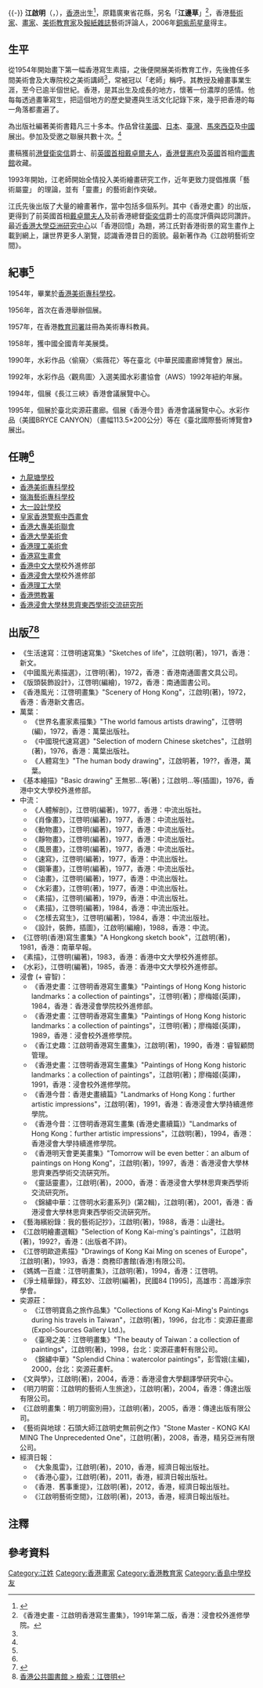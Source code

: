 {{Multiple issues|
{{Copyedit|time=2019-12-05T09:45:34+00:00}}
{{Prose|time=2019-12-05T09:45:34+00:00}}
{{Citation style|time=2019-12-05T09:45:34+00:00}}
}}{{-}}
{{Infobox person
| name           = 江啟明 <br> Kong Kai Ming
| birth_name     = 
| image          = 
| image_size     = 
| alt            = 
| caption        =
| birth_date     = {{Birth-date and age|1932}}
| birth_place    = [[香港|香港]]
| death_date     =
| death_place    = 
| influences     = 
| influenced     = 
| education      = 
| occupation     = [[畫家|畫家]]
| title          = 
| spouse         = 
| parents        = 
| children       = 
| nationality    = {{PRC}}
| website        = 
}}
'''江啟明'''（{{lang-en|Kong Kai Ming}}，{{bd|1932年|}}），[[香港|香港]]出生<ref name="简介">{{Cite web |url=http://artist.artxun.com/22599-jiangqiming/jianjie/ |title=博宝艺术家网 > 江启明简介及年表 |access-date=2013-12-18 |archive-url=https://web.archive.org/web/20131219092330/http://artist.artxun.com/22599-jiangqiming/jianjie/ |archive-date=2013-12-19 |dead-url=yes }}</ref>，原籍廣東省花縣，另名「'''江邊草'''」<ref name="史畫">《香港史畫 - 江啟明香港寫生畫集》，1991年第二版，香港：浸會校外進修學院。</ref>{{noteTag|1=「筆名」未曾正式使用，名字源起是江啟明在1980年代人生低谷時，為了鼓勵自己而取的筆名，同時他認為能夠代表自己。因為江邊草儘管不起眼，不過它隨風擺動，水下的根讓它燒也燒不死。<ref>{{Cite web|title=江啟明：我是好畫家，也是「江邊草」|url=https://www.master-insight.com/江啟明：我是好畫家，也是「江邊草」/|accessdate=2020-01-08|author=編輯部|date=2018-10-18|format=|publisher=灼見名家|language=|archive-date=2021-03-04|archive-url=https://web.archive.org/web/20210304033319/https://www.master-insight.com/%E6%B1%9F%E5%95%9F%E6%98%8E%EF%BC%9A%E6%88%91%E6%98%AF%E5%A5%BD%E7%95%AB%E5%AE%B6%EF%BC%8C%E4%B9%9F%E6%98%AF%E3%80%8C%E6%B1%9F%E9%82%8A%E8%8D%89%E3%80%8D/|dead-url=no}}</ref>}}，香港[[藝術家|藝術家]]、[[畫家|畫家]]、[[美術|美術]][[教育家|教育家]]及[[報紙|報紙]][[雜誌|雜誌]]藝術評論人，2006年[[銅紫荊星章|銅紫荊星章]]得主。

== 生平 ==
從1954年開始畫下第一幅香港寫生素描，之後便開展美術教育工作，先後擔任多間美術會及大專院校之美術講師<ref name="简介" />，常被冠以「老師」稱呼。其教授及繪畫事業生涯，至今已逾半個世紀。香港，是其出生及成長的地方，懷著一份濃厚的感情。他每每透過畫筆寫生，把這個地方的歷史變遷與生活文化記錄下來，幾乎把香港的每一角落都畫遍了。

為出版社編著美術書籍凡三十多本。作品曾往[[美國|美國]]、[[日本|日本]]、[[臺灣|臺灣]]、[[馬來西亞|馬來西亞]]及[[中國|中國]]展出。參加及受邀之聯展共數十次。<ref name="简介" />

畫稿獲前[[港督|港督]][[衛奕信|衛奕信]]爵士、前[[英國首相|英國首相]][[戴卓爾夫人|戴卓爾夫人]]，[[香港督憲府|香港督憲府]]及[[英國|英國]]首相府[[圖書館|圖書館]]收藏。

1993年開始，江老師開始全情投入美術繪畫研究工作，近年更致力提倡推廣「藝術屬靈」 的理論，並有「靈畫」的藝術創作突破。

江氏先後出版了大量的繪畫著作，當中包括多個系列。其中《香港史畫》的出版，更得到了前英國首相[[戴卓爾夫人|戴卓爾夫人]]及前香港總督[[衛奕信|衛奕信]]爵士的高度評價與認同讚許。最近[[香港大學亞洲研究中心|香港大學亞洲研究中心]]以「香港回憶」為題，將江氏對香港街景的寫生畫作上載到網上，讓世界更多人瀏覽，認識香港昔日的面貌。最新著作為《江啟明藝術空間》。

== 紀事<ref name="简介" /> ==
1954年，畢業於[[香港美術專科學校|香港美術專科學校]]。

1956年，首次在香港舉辦個展。

1957年，在香港[[教育司署|教育司署]]註冊為美術專科教員。

1958年，獲中國全國青年美展獎。

1990年，水彩作品〈偷窺〉〈紫薇花〉等在臺北《中華民國畫廊博覽會》展出。

1992年，水彩作品〈觀鳥圖〉入選美國水彩畫協會（AWS）1992年紐約年展。

1994年，個展《長江三峽》香港會議展覽中心。

1995年，個展於臺北奕源莊畫廊。個展《香港今昔》香港會議展覽中心。水彩作品（美國BRYCE CANYON）（畫幅113.5×200公分）等在《臺北國際藝術博覽會》展出。

== 任聘<ref name="史畫" /> ==
* [[九龍塘學校|九龍塘學校]]
* [[香港美術專科學校|香港美術專科學校]]
* [[嶺海藝術專科學校|嶺海藝術專科學校]]
* [[大一設計學校|大一設計學校]]
* [[皇家香港警察中西畫會|皇家香港警察中西畫會]]
* [[香港大專美術聯會|香港大專美術聯會]]
* [[香港大學美術會|香港大學美術會]]
* [[香港理工美術會|香港理工美術會]]
* [[香港寫生畫會|香港寫生畫會]]
* [[香港中文大學|香港中文大學]]校外進修部
* [[香港浸會大學|香港浸會大學]]校外進修部
* [[香港理工大學|香港理工大學]]
* [[香港懲教署|香港懲教署]]
* [[香港浸會大學|香港浸會大學]][[林思齊東西學術交流研究所|林思齊東西學術交流研究所]]

== 出版<ref>{{Cite web |url=http://kongkaiming.blogspot.hk/2008/02/publication.html |title=Kong Kai Ming > Publication |access-date=2013-12-18 |archive-date=2016-11-12 |archive-url=https://web.archive.org/web/20161112230952/http://kongkaiming.blogspot.hk/2008/02/publication.html |dead-url=no }}</ref><ref>[https://webcat.hkpl.gov.hk/search/query?match_1=PHRASE&field_1=a&term_1=江啓明++&theme=WEB 香港公共圖書館 > 檢索：江啓明]</ref> ==
* 《生活速寫：江啓明速寫集》"Sketches of life"，江啟明(著)，1971，香港：新文。
* 《中國風光素描選》，江啓明(著)，1972，香港：香港南通圖書文具公司。
* 《版頭裝飾設計》，江啓明(編繪)，1972，香港：南通圖書公司。
* 《香港風光：江啓明畫集》"Scenery of Hong Kong"，江啟明(著)，1972，香港：香港新文書店。
* 萬葉：
** 《世界名畫家素描集》"The world famous artists drawing"，江啓明(編)，1972，香港：萬葉出版社。
** 《中國現代速寫選》"Selection of modern Chinese sketches"，江啟明(著)，1976，香港：萬葉出版社。
** 《人體寫生》"The human body drawing"，江啟明著，19??，香港，萬葉。
* 《基本繪描》"Basic drawing" 王無邪...等(著)；江啟明...等(插圖)，1976，香港中文大學校外進修部。
* 中流：
** 《人體解剖》，江啓明(編著)，1977，香港：中流出版社。
** 《肖像畫》，江啓明(編著)，1977，香港：中流出版社。
** 《動物畫》，江啓明(編著)，1977，香港：中流出版社。
** 《靜物畫》，江啓明(編著)，1977，香港：中流出版社。
** 《風景畫》，江啓明(編著)，1977，香港：中流出版社。
** 《速寫》，江啓明(編著)，1977，香港：中流出版社。
** 《鋼筆畫》，江啓明(編著)，1977，香港：中流出版社。
** 《油畫》，江啓明(編著)，1977，香港：中流出版社。
** 《水彩畫》，江啓明(著)，1977，香港：中流出版社。
** 《素描》，江啓明(編著)，1979，香港：中流出版社。
** 《素描》，江啓明(編著)，1984，香港：中流出版社。
** 《怎樣去寫生》，江啓明(編著)，1984，香港：中流出版社。
** 《設計，裝飾，插圖》，江啟明(編繪)，1988，香港：中流。
* 《江啓明(香港)寫生畫集》"A Hongkong sketch book"，江啟明(著)，1981，香港：南華早報。
* 《素描》，江啓明(編著)，1983，香港：香港中文大學校外進修部。
* 《水彩》，江啓明(編著)，1985，香港：香港中文大學校外進修部。
* 浸會 (+ 睿智)：
** 《香港史畫：江啓明香港寫生畫集》"Paintings of Hong Kong historic landmarks：a collection of paintings"，江啓明(著)；廖梅姬(英譯)，1984，香港：香港浸會學院校外進修部。
** 《香港史畫：江啓明香港寫生畫集》"Paintings of Hong Kong historic landmarks：a collection of paintings"，江啓明(著)；廖梅姬(英譯)，1989，香港：浸會校外進修學院。
** 《香江史趣：江啟明香港寫生畫集》，江啟明(著)，1990，香港：睿智顧問管理。
** 《香港史畫：江啓明香港寫生畫集》"Paintings of Hong Kong historic landmarks：a collection of paintings"，江啟明(著)；廖梅姬(英譯)，1991，香港：浸會校外進修學院。
** 《香港今昔：香港史畫續篇》"Landmarks of Hong Kong：further artistic impressions"，江啟明(著)，1991，香港：香港浸會大學持續進修學院。
** 《香港今昔：江啓明香港寫生畫集 (香港史畫續篇)》"Landmarks of Hong Kong：further artistic impressions"，江啟明(著)，1994，香港：香港浸會大學持續進修學院。
** 《香港明天會更美畫集》"Tomorrow will be even better：an album of paintings on Hong Kong"，江啟明(著)，1997，香港：香港浸會大學林思齊東西學術交流硏究所。
** 《靈話靈畫》，江啟明(著)，2000，香港：香港浸會大學林思齊東西學術交流研究所。
** 《錦繡中華：江啓明水彩畫系列》(第2輯)，江啟明(著)，2001，香港：香港浸會大學林思齊東西學術交流硏究所。
* 《藝海繽紛錄：我的藝術記抄》，江啟明(著)，1988，香港：山邊社。
* 《江啟明繪畫選輯》"Selection of Kong Kai-ming's paintings"，江啟明(著)，1992?，香港：(出版者不詳)。
* 《江啓明歐遊素描》"Drawings of Kong Kai Ming on scenes of Europe"，江啟明(著)，1993，香港：商務印書館(香港)有限公司。
* 《媽媽一百歲：江啓明畫集》，江啟明(著)，1994，香港：江啓明。
* 《淨土精華錄》，釋玄妙、江啟明(編著)，民國84 [1995]，高雄市：高雄淨宗學會。
* 奕源莊：
** 《江啓明寶島之旅作品集》"Collections of Kong Kai-Ming's Paintings during his travels in Taiwan"，江啟明(著)，1996，台北市：奕源莊畫廊 (Expol-Sources Gallery Ltd.)。
** 《臺灣之美：江啓明畫集》"The beauty of Taiwan：a collection of paintings"，江啟明(著)，1998，台北：奕源莊畫軒有限公司。
** 《錦繡中華》"Splendid China：watercolor paintings"，彭雪娥(主編)，2000，台北：奕源莊畫軒。
* 《文與學》，江啟明(著)，2004，香港：香港浸會大學翻譯學研究中心。
* 《明刀明窗：江啟明的藝術人生旅途》，江啟明(著)，2004，香港：傳達出版有限公司。
* 《江啟明畫集：明刀明窗別冊》，江啟明(著)，2005，香港：傳達出版有限公司。
* 《藝術與地球：石頭大師江啟明史無前例之作》"Stone Master - KONG KAI MING The Unprecedented One"，江啟明(著)，2008，香港，精另亞洲有限公司。
* 經濟日報：
** 《大象風雷》，江啟明(著)，2010，香港，經濟日報出版社。
** 《香港心靈》，江啟明(著)，2011，香港，經濟日報出版社。
** 《香港．舊事重提》，江啟明(著)，2012，香港，經濟日報出版社。
** 《江啟明藝術空間》，江啟明(著)，2013，香港，經濟日報出版社。

==注釋==
{{noteFoot}}

== 參考資料 ==
{{Reflist}}

[[Category:江姓|Category:江姓]]
[[Category:香港畫家|Category:香港畫家]]
[[Category:香港教育家|Category:香港教育家]]
[[Category:香島中學校友|Category:香島中學校友]]